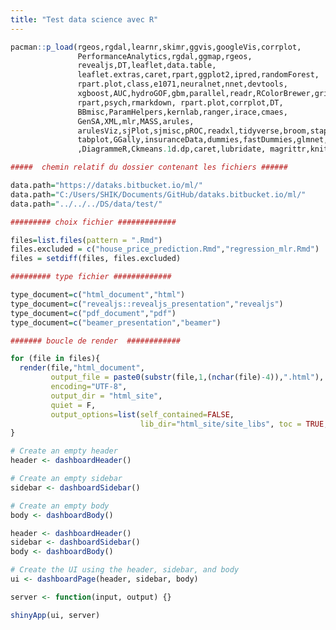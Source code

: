 ```yaml
---
title: "Test data science avec R"
---
```


```r
pacman::p_load(rgeos,rgdal,learnr,skimr,ggvis,googleVis,corrplot,
               PerformanceAnalytics,rgdal,ggmap,rgeos,
               revealjs,DT,leaflet,data.table,
               leaflet.extras,caret,rpart,ggplot2,ipred,randomForest,
               rpart.plot,class,e1071,neuralnet,nnet,devtools,
               xgboost,AUC,hydroGOF,gbm,parallel,readr,RColorBrewer,gridExtra,
               rpart,psych,rmarkdown, rpart.plot,corrplot,DT,
               BBmisc,ParamHelpers,kernlab,ranger,irace,cmaes,
               GenSA,XML,mlr,MASS,arules,
               arulesViz,sjPlot,sjmisc,pROC,readxl,tidyverse,broom,staplr,Hmisc,
               tabplot,GGally,insuranceData,dummies,fastDummies,glmnet,plotly,dplyr
               ,DiagrammeR,Ckmeans.1d.dp,caret,lubridate, magrittr,knitr, ggpubr,countrycode,pROC,verification,countrycode,shinydashboard,shiny)
```

```r


#####  chemin relatif du dossier contenant les fichiers ######

data.path="https://dataks.bitbucket.io/ml/"
data.path="C:/Users/SHIK/Documents/GitHub/dataks.bitbucket.io/ml/"
data.path="../../../DS/data/test/"

######### choix fichier #############

files=list.files(pattern = ".Rmd")
files.excluded = c("house_price_prediction.Rmd","regression_mlr.Rmd")
files = setdiff(files, files.excluded)

######### type fichier #############

type_document=c("html_document","html")
type_document=c("revealjs::revealjs_presentation","revealjs")
type_document=c("pdf_document","pdf")
type_document=c("beamer_presentation","beamer")

####### boucle de render  ############

for (file in files){
  render(file,"html_document",
         output_file = paste0(substr(file,1,(nchar(file)-4)),".html"),
         encoding="UTF-8",
         output_dir = "html_site",
         quiet = F,
         output_options=list(self_contained=FALSE,
                             lib_dir="html_site/site_libs", toc = TRUE,toc_float = TRUE, number_sections= TRUE))
}

```


```r


# Create an empty header
header <- dashboardHeader()

# Create an empty sidebar
sidebar <- dashboardSidebar()

# Create an empty body
body <- dashboardBody()
```

```r
header <- dashboardHeader()
sidebar <- dashboardSidebar()
body <- dashboardBody()

# Create the UI using the header, sidebar, and body
ui <- dashboardPage(header, sidebar, body)

server <- function(input, output) {}

shinyApp(ui, server)
```


```r

```


```r

```

```r

```


```r

```


```r

```

```r

```


```r

```


```r

```

```r

```


```r

```


```r

```

```r

```


```r

```


```r

```

```r

```


```r

```


```r

```

```r

```

```r

```


```r

```

```r

```